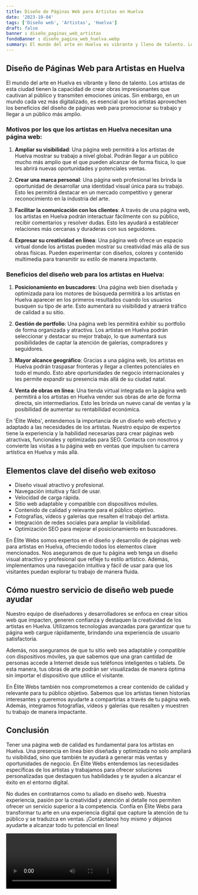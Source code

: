 ```yaml
---
title: Diseño de Páginas Web para Artistas en Huelva
date: '2023-10-04'
tags: ['Diseño web', 'Artistas', 'Huelva']
draft: false
banner : diseño_paginas_web_artistas
fondoBanner : diseño_pagina_web_huelva.webp
summary: El mundo del arte en Huelva es vibrante y lleno de talento. Los artistas de esta ciudad tienen la capacidad de crear obras impresionantes que cautivan al público y transmiten emociones únicas. Sin embargo, en un mundo cada vez más digitalizado, es esencial que los artistas aprovechen los beneficios del diseño de páginas web para promocionar su trabajo y llegar a un público más amplio.
---
```


## Diseño de Páginas Web para Artistas en Huelva

El mundo del arte en Huelva es vibrante y lleno de talento. Los artistas de esta ciudad tienen la capacidad de crear obras impresionantes que cautivan al público y transmiten emociones únicas. Sin embargo, en un mundo cada vez más digitalizado, es esencial que los artistas aprovechen los beneficios del diseño de páginas web para promocionar su trabajo y llegar a un público más amplio.

### Motivos por los que los artistas en Huelva necesitan una página web:

1. **Ampliar su visibilidad**: Una página web permitirá a los artistas de Huelva mostrar su trabajo a nivel global. Podrán llegar a un público mucho más amplio que el que pueden alcanzar de forma física, lo que les abrirá nuevas oportunidades y potenciales ventas.

2. **Crear una marca personal**: Una página web profesional les brinda la oportunidad de desarrollar una identidad visual única para su trabajo. Esto les permitirá destacar en un mercado competitivo y generar reconocimiento en la industria del arte.

3. **Facilitar la comunicación con los clientes**: A través de una página web, los artistas en Huelva podrán interactuar fácilmente con su público, recibir comentarios y resolver dudas. Esto les ayudará a establecer relaciones más cercanas y duraderas con sus seguidores.

4. **Expresar su creatividad en línea**: Una página web ofrece un espacio virtual donde los artistas pueden mostrar su creatividad más allá de sus obras físicas. Pueden experimentar con diseños, colores y contenido multimedia para transmitir su estilo de manera impactante.

### Beneficios del diseño web para los artistas en Huelva:

1. **Posicionamiento en buscadores**: Una página web bien diseñada y optimizada para los motores de búsqueda permitirá a los artistas en Huelva aparecer en los primeros resultados cuando los usuarios busquen su tipo de arte. Esto aumentará su visibilidad y atraerá tráfico de calidad a su sitio.

2. **Gestión de portfolio**: Una página web les permitirá exhibir su portfolio de forma organizada y atractiva. Los artistas en Huelva podrán seleccionar y destacar su mejor trabajo, lo que aumentará sus posibilidades de captar la atención de galerías, compradores y seguidores.

3. **Mayor alcance geográfico**: Gracias a una página web, los artistas en Huelva podrán traspasar fronteras y llegar a clientes potenciales en todo el mundo. Esto abre oportunidades de negocio internacionales y les permite expandir su presencia más allá de su ciudad natal.

4. **Venta de obras en línea**: Una tienda virtual integrada en la página web permitirá a los artistas en Huelva vender sus obras de arte de forma directa, sin intermediarios. Esto les brinda un nuevo canal de ventas y la posibilidad de aumentar su rentabilidad económica.

En 'Élite Webs', entendemos la importancia de un diseño web efectivo y adaptado a las necesidades de los artistas. Nuestro equipo de expertos tiene la experiencia y la habilidad necesarias para crear páginas web atractivas, funcionales y optimizadas para SEO. Contacta con nosotros y convierte las visitas a tu página web en ventas que impulsen tu carrera artística en Huelva y más allá.

<GifSeo />

<Cta />

## Elementos clave del diseño web exitoso
- Diseño visual atractivo y profesional.
- Navegación intuitiva y fácil de usar.
- Velocidad de carga rápida.
- Sitio web adaptable y compatible con dispositivos móviles.
- Contenido de calidad y relevante para el público objetivo.
- Fotografías, vídeos y galerías que resalten el trabajo del artista.
- Integración de redes sociales para ampliar la visibilidad.
- Optimización SEO para mejorar el posicionamiento en buscadores.

En Élite Webs somos expertos en el diseño y desarrollo de páginas web para artistas en Huelva, ofreciendo todos los elementos clave mencionados. Nos aseguramos de que tu página web tenga un diseño visual atractivo y profesional que refleje tu estilo artístico. Además, implementamos una navegación intuitiva y fácil de usar para que los visitantes puedan explorar tu trabajo de manera fluida.

## Cómo nuestro servicio de diseño web puede ayudar
Nuestro equipo de diseñadores y desarrolladores se enfoca en crear sitios web que impacten, generen confianza y destaquen la creatividad de los artistas en Huelva. Utilizamos tecnologías avanzadas para garantizar que tu página web cargue rápidamente, brindando una experiencia de usuario satisfactoria.

Además, nos aseguramos de que tu sitio web sea adaptable y compatible con dispositivos móviles, ya que sabemos que una gran cantidad de personas accede a Internet desde sus teléfonos inteligentes o tablets. De esta manera, tus obras de arte podrán ser visualizadas de manera óptima sin importar el dispositivo que utilice el visitante.

En Élite Webs también nos comprometemos a crear contenido de calidad y relevante para tu público objetivo. Sabemos que los artistas tienen historias interesantes y queremos ayudarte a compartirlas a través de tu página web. Además, integramos fotografías, vídeos y galerías que resalten y muestren tu trabajo de manera impactante.

## Conclusión
Tener una página web de calidad es fundamental para los artistas en Huelva. Una presencia en línea bien diseñada y optimizada no solo ampliará tu visibilidad, sino que también te ayudará a generar más ventas y oportunidades de negocio. En Élite Webs entendemos las necesidades específicas de los artistas y trabajamos para ofrecer soluciones personalizadas que destaquen tus habilidades y te ayuden a alcanzar el éxito en el entorno digital.

No dudes en contratarnos como tu aliado en diseño web. Nuestra experiencia, pasión por la creatividad y atención al detalle nos permiten ofrecer un servicio superior a la competencia. Confía en Élite Webs para transformar tu arte en una experiencia digital que capture la atención de tu público y se traduzca en ventas. ¡Contáctanos hoy mismo y déjanos ayudarte a alcanzar todo tu potencial en línea!


<Video />

<CtaBot job='Artistas' city='Huelva'/>

<Gmaps query='Huelva+españa+maps' />